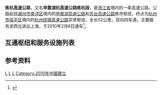 {{中国高速公路信息框
| 省名 = Zhejiang
| 编号 = S13
| 名称 = 练市—杭州高速公路
| 地圖 = 
| 路線簡稱 = 练杭
| 最近通車日期 = 2010年2月6日
| 规划总里程 = 52
| 起點 = {{China Expwy Name|S9|P=Zhejiang}}{{Zhejiang Expwy Name|S12}}练市枢纽
| 終點 = {{China Expwy Name|G2504}}崇贤枢纽
| 出口處數 = 9
| 服务区数 = 1
}}
'''练杭高速公路'''，又名'''申嘉湖杭高速公路练杭段'''，是[[浙江省|浙江省]]境内的一条高速公路。公路起自[[湖州市|湖州市]][[南浔区|南浔区]]境内的[[申嘉湖高速公路|申嘉湖高速公路]]和[[苏台高速公路|苏台高速公路]]练市枢纽，终点为[[杭州市|杭州市]][[临平区|临平区]]境内的[[杭州绕城高速公路|杭州绕城高速公路]]崇贤枢纽，全长52公里，双向四车道，主要服务浙西北进出上海，于2010年2月6日通车<ref>{{cite web|url=http://hznews.hangzhou.com.cn/chengshi/content/2010-02/06/content_3044590.htm|title=申嘉湖杭高速练杭段今晨通车|publisher=杭州日报|date=2010-02-06|accessdate=2013-03-29|archive-url=https://web.archive.org/web/20160304200036/http://hznews.hangzhou.com.cn/chengshi/content/2010-02/06/content_3044590.htm|archive-date=2016-03-04|dead-url=no}}</ref>。

== 互通枢纽和服务设施列表 ==
{{Start expwy exit box|place=1}}
{{Expwy exit item|type=H|name=练市|state=L|place=[[湖州市|湖州市]]<br/>[[南浔区|南浔区]]|place rows=2|dist start=0|highway connection={{China Expwy Name|S9|P=Zhejiang}}<br/>{{China Expwy Name|S12|P=Zhejiang}}|comment=S9建设中，建成后往S9限练市方向入，杭州方向出}}
{{Expwy exit item|type=E|name=练市|dist start=6|road connection=湖盐公路}}
{{Expwy exit item|type=E|name=桐乡西|place=[[嘉兴市|嘉兴市]]<br/>[[桐乡市|桐乡市]]|dist start=17|road connection=崇新线}}
{{Expwy exit item|type=S|name=德清|place=[[湖州市|湖州市]]<br/>[[德清县|德清县]]|place rows=7|dist start=22}}
{{Expwy exit item|type=H|name=新市|state=L|highway connection={{China Expwy Name|S43|P=Zhejiang}}<br/>[[杭州第二绕城高速公路#桐乡至德清联络线段|桐乡至德清联络线]]|comment=桐乡至德清联络线建设中}}
{{Expwy exit item|type=E|name=新市|dist start=26|road connection=府前路}}
{{Expwy exit item|type=E|name=新安|dist start=32|road connection=新安大道}}
{{Expwy exit item|type=H|name=新安|state=U|highway connection=[[湖杭高速公路|湖杭高速]]<!--{{China Expwy Name|SXX|P=Zhejiang}}-->}}
{{Expwy exit item|type=E|name=德清|alias=雷甸|dist start=43|road connection={{中国省道名|304|P=浙江}}}}
{{Expwy exit item|type=E|name=塘栖|dist start=38|road connection=东西大道}}
{{Expwy exit item|type=E|name=崇贤|place=[[杭州市|杭州市]]<br/>[[临平区|临平区]]|place rows=2|dist start=50|road connection=运河路}}
{{Expwy exit item|type=H|name=崇贤|dist start=52|highway connection={{China Expwy Name|G2504}}}}
{{End expwy exit box|place=1}}

== 参考资料 ==
{{reflist}}

{{浙江省高速公路}}

[[Category:杭州公路|L]]
[[Category:嘉兴公路|L]]
[[Category:湖州公路|L]]
[[Category:2010年中國建立|Category:2010年中國建立]]